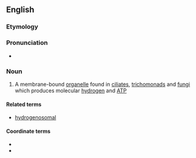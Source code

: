 ==English==

===Etymology===
{{af|en|hydrogen|-o-|-some}}

===Pronunciation===
* {{IPA|en|/haɪdɹoʊˈdʒɛnəsoʊm/}}

===Noun===
{{en-noun}}

# {{lb|en|cytology}} A membrane-bound [[organelle]] found in [[ciliate]]s, [[trichomonad]]s and [[fungi]] which produces molecular [[hydrogen]] and [[ATP]]

====Related terms====
* [[hydrogenosomal]]

====Coordinate terms====
* {{l|en|mitochondrion}}
* {{l|en|chloroplast}}